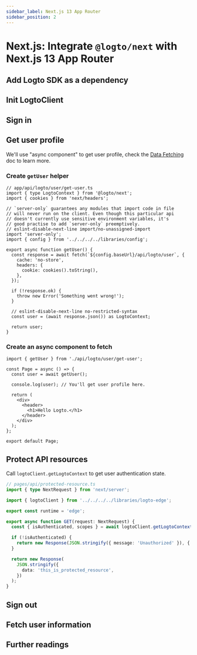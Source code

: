 ```yaml
---
sidebar_label: Next.js 13 App Router
sidebar_position: 2
---
```



# Next.js: Integrate `@logto/next` with Next.js 13 App Router

<AppNote type="Traditional Web" />

## Add Logto SDK as a dependency

<AddSdk />

## Init LogtoClient

<InitClient />

## Sign in

<ImplementSignIn />

## Get user profile

We'll use "async component" to get user profile, check the [Data Fetching](https://nextjs.org/docs/app/building-your-application/data-fetching) doc to learn more.

### Create `getUser` helper

```tsx
// app/api/logto/user/get-user.ts
import { type LogtoContext } from '@logto/next';
import { cookies } from 'next/headers';

// `server-only` guarantees any modules that import code in file
// will never run on the client. Even though this particular api
// doesn't currently use sensitive environment variables, it's
// good practise to add `server-only` preemptively.
// eslint-disable-next-line import/no-unassigned-import
import 'server-only';
import { config } from '../../../../libraries/config';

export async function getUser() {
  const response = await fetch(`${config.baseUrl}/api/logto/user`, {
    cache: 'no-store',
    headers: {
      cookie: cookies().toString(),
    },
  });

  if (!response.ok) {
    throw new Error('Something went wrong!');
  }

  // eslint-disable-next-line no-restricted-syntax
  const user = (await response.json()) as LogtoContext;

  return user;
}
```

### Create an async component to fetch

```tsx
import { getUser } from './api/logto/user/get-user';

const Page = async () => {
  const user = await getUser();

  console.log(user); // You'll get user profile here.

  return (
    <div>
      <header>
        <h1>Hello Logto.</h1>
      </header>
    </div>
  );
};

export default Page;
```

## Protect API resources

Call `logtoClient.getLogtoContext` to get user authentication state.

```ts
// pages/api/protected-resource.ts
import { type NextRequest } from 'next/server';

import { logtoClient } from '../../../../libraries/logto-edge';

export const runtime = 'edge';

export async function GET(request: NextRequest) {
  const { isAuthenticated, scopes } = await logtoClient.getLogtoContext(request);

  if (!isAuthenticated) {
    return new Response(JSON.stringify({ message: 'Unauthorized' }), { status: 401 });
  }

  return new Response(
    JSON.stringify({
      data: 'this_is_protected_resource',
    })
  );
}
```

## Sign out

<ImplementSignOut />

## Fetch user information

<FetchUserInformation apiCodeFragment="logtoClient.handleUser({ fetchUserInfo: true })" />

## Further readings

<FurtherReadings />
